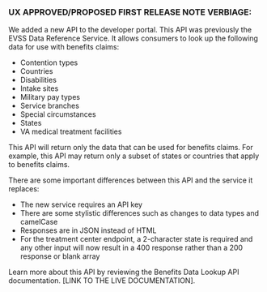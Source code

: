 ### UX APPROVED/PROPOSED FIRST RELEASE NOTE VERBIAGE:

We added a new API to the developer portal. This API was previously the EVSS Data Reference Service. It allows consumers to look up the following data for use with benefits claims:

* Contention types
* Countries
* Disabilities
* Intake sites
* Military pay types
* Service branches
* Special circumstances
* States
* VA medical treatment facilities

This API will return only the data that can be used for benefits claims. For example, this API may return only a subset of states or countries that apply to benefits claims.

There are some important differences between this API and the service it replaces:

* The new service requires an API key
* There are some stylistic differences such as changes to data types and camelCase
* Responses are in JSON instead of HTML
* For the treatment center endpoint, a 2-character state is required and any other input will now result in a 400 response rather than a 200 response or blank array

Learn more about this API by reviewing the Benefits Data Lookup API documentation. [LINK TO THE LIVE DOCUMENTATION].
